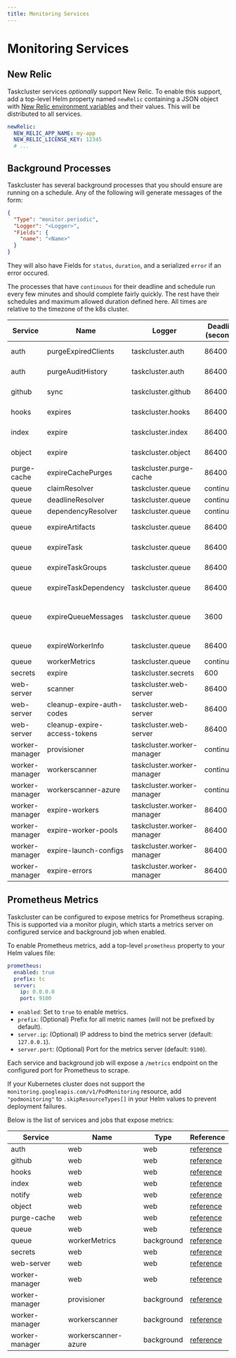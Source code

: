 ```yaml
---
title: Monitoring Services
---
```


# Monitoring Services

## New Relic

Taskcluster services *optionally* support New Relic.
To enable this support, add a top-level Helm property named `newRelic` containing a JSON object with [New Relic environment variables](https://docs.newrelic.com/docs/agents/nodejs-agent/installation-configuration/nodejs-agent-configuration) and their values.
This will be distributed to all services.

```yaml
newRelic:
  NEW_RELIC_APP_NAME: my-app
  NEW_RELIC_LICENSE_KEY: 12345
  # ...
```

## Background Processes

Taskcluster has several background processes that you should ensure are running on a schedule. Any of the following will generate messages
of the form:

```json
{
  "Type": "monitor.periodic",
  "Logger": "<Logger>",
  "Fields": {
    "name": "<Name>"
  }
}
```

They will also have Fields for `status`, `duration`, and a serialized `error` if an error occured.

The processes that have `continuous` for their deadline and schedule run every few minutes and should complete fairly quickly. The rest
have their schedules and maximum allowed duration defined here. All times are relative to the timezone of the k8s cluster.

<!-- BEGIN MONITORING TABLE -->
| Service        | Name                         | Logger                     | Deadline (seconds) | Schedule                    |
| -------------- | ---------------------------- | -------------------------- | ------------------ | --------------------------- |
| auth           | purgeExpiredClients          | taskcluster.auth           | 86400              | At 12:00 AM                 |
| auth           | purgeAuditHistory            | taskcluster.auth           | 86400              | At 12:10 AM                 |
| github         | sync                         | taskcluster.github         | 86400              | At 02:00 AM                 |
| hooks          | expires                      | taskcluster.hooks          | 86400              | At 12:10 AM                 |
| index          | expire                       | taskcluster.index          | 86400              | At 12:05 AM                 |
| object         | expire                       | taskcluster.object         | 86400              | At 01:00 AM                 |
| purge-cache    | expireCachePurges            | taskcluster.purge-cache    | 86400              | At 01:05 AM                 |
| queue          | claimResolver                | taskcluster.queue          | continuous         | continuous                  |
| queue          | deadlineResolver             | taskcluster.queue          | continuous         | continuous                  |
| queue          | dependencyResolver           | taskcluster.queue          | continuous         | continuous                  |
| queue          | expireArtifacts              | taskcluster.queue          | 86400              | At 01:10 AM                 |
| queue          | expireTask                   | taskcluster.queue          | 86400              | At 12:10 AM                 |
| queue          | expireTaskGroups             | taskcluster.queue          | 86400              | At 12:15 AM                 |
| queue          | expireTaskDependency         | taskcluster.queue          | 86400              | At 12:20 AM                 |
| queue          | expireQueueMessages          | taskcluster.queue          | 3600               | At 23 minutes past the hour |
| queue          | expireWorkerInfo             | taskcluster.queue          | 86400              | At 12:05 AM                 |
| queue          | workerMetrics                | taskcluster.queue          | continuous         | continuous                  |
| secrets        | expire                       | taskcluster.secrets        | 600                | Every hour                  |
| web-server     | scanner                      | taskcluster.web-server     | 86400              | At 12:01 AM                 |
| web-server     | cleanup-expire-auth-codes    | taskcluster.web-server     | 86400              | At 12:00 AM                 |
| web-server     | cleanup-expire-access-tokens | taskcluster.web-server     | 86400              | At 12:00 AM                 |
| worker-manager | provisioner                  | taskcluster.worker-manager | continuous         | continuous                  |
| worker-manager | workerscanner                | taskcluster.worker-manager | continuous         | continuous                  |
| worker-manager | workerscanner-azure          | taskcluster.worker-manager | continuous         | continuous                  |
| worker-manager | expire-workers               | taskcluster.worker-manager | 86400              | At 01:30 AM                 |
| worker-manager | expire-worker-pools          | taskcluster.worker-manager | 86400              | At 12:01 AM                 |
| worker-manager | expire-launch-configs        | taskcluster.worker-manager | 86400              | At 01:00 AM                 |
| worker-manager | expire-errors                | taskcluster.worker-manager | 86400              | At 12:10 AM                 |
<!-- END MONITORING TABLE -->

## Prometheus Metrics


Taskcluster can be configured to expose metrics for Prometheus scraping. This is supported via a monitor plugin, which starts a metrics server on configured service and background job when enabled.

To enable Prometheus metrics, add a top-level `prometheus` property to your Helm values file:

```yaml
prometheus:
  enabled: true
  prefix: tc
  server:
    ip: 0.0.0.0
    port: 9100
```

- `enabled`: Set to `true` to enable metrics.
- `prefix`: (Optional) Prefix for all metric names (will not be prefixed by default).
- `server.ip`: (Optional) IP address to bind the metrics server (default: `127.0.0.1`).
- `server.port`: (Optional) Port for the metrics server (default: `9100`).

Each service and background job will expose a `/metrics` endpoint on the configured port for Prometheus to scrape.

If your Kubernetes cluster does not support the `monitoring.googleapis.com/v1/PodMonitoring` resource, add `"podmonitoring"` to `.skipResourceTypes[]` in your Helm values to prevent deployment failures.

Below is the list of services and jobs that expose metrics:

<!-- BEGIN METRICS TABLE -->
| Service        | Name                | Type       | Reference                                                |
| -------------- | ------------------- | ---------- | -------------------------------------------------------- |
| auth           | web                 | web        | [reference](/docs/reference/platform/auth/metrics)       |
| github         | web                 | web        | [reference](/docs/reference/integrations/github/metrics) |
| hooks          | web                 | web        | [reference](/docs/reference/core/hooks/metrics)          |
| index          | web                 | web        | [reference](/docs/reference/core/index/metrics)          |
| notify         | web                 | web        | [reference](/docs/reference/core/notify/metrics)         |
| object         | web                 | web        | [reference](/docs/reference/platform/object/metrics)     |
| purge-cache    | web                 | web        | [reference](/docs/reference/core/purge-cache/metrics)    |
| queue          | web                 | web        | [reference](/docs/reference/platform/queue/metrics)      |
| queue          | workerMetrics       | background | [reference](/docs/reference/platform/queue/metrics)      |
| secrets        | web                 | web        | [reference](/docs/reference/core/secrets/metrics)        |
| web-server     | web                 | web        | [reference](/docs/reference/core/web-server/metrics)     |
| worker-manager | web                 | web        | [reference](/docs/reference/core/worker-manager/metrics) |
| worker-manager | provisioner         | background | [reference](/docs/reference/core/worker-manager/metrics) |
| worker-manager | workerscanner       | background | [reference](/docs/reference/core/worker-manager/metrics) |
| worker-manager | workerscanner-azure | background | [reference](/docs/reference/core/worker-manager/metrics) |
<!-- END METRICS TABLE -->
